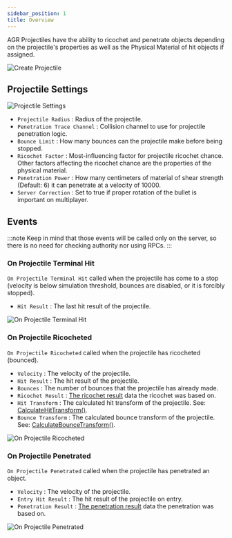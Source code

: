 ```yaml
---
sidebar_position: 1
title: Overview
---
```



AGR Projectiles have the ability to ricochet and penetrate objects depending on
the projectile's properties as well as the Physical Material of hit objects if
assigned.

![Create Projectile](_static/img/overview/create-projectile.png)

## Projectile Settings

![Projectile Settings](_static/img/overview/projectile-settings.png)

* `Projectile Radius` : Radius of the projectile.
* `Penetration Trace Channel` : Collision channel to use for projectile
penetration logic.
* `Bounce Limit` : How many bounces can the projectile make before being stopped.
* `Ricochet Factor` : Most-influencing factor for projectile ricochet chance.
Other factors affecting the ricochet chance are the properties of the physical
material.
* `Penetration Power` : How many centimeters of material of shear strength
(Default: 6) it can penetrate at a velocity of 10000.
* `Server Correction` : Set to true if proper rotation of the bullet is
important on multiplayer.

## Events

:::note
Keep in mind that those events will be called only on the server, so there is
no need for checking authority nor using RPCs.
:::

### On Projectile Terminal Hit

`On Projectile Terminal Hit` called when the projectile has come to a stop
(velocity is below simulation threshold, bounces are disabled, or it is forcibly
stopped).

* `Hit Result` <Step text="1"/> : The last hit result of the projectile.

![On Projectile Terminal Hit](_static/img/overview/on-projectile-terminal-hit.png)

### On Projectile Ricocheted

`On Projectile Ricocheted` called when the projectile has ricocheted (bounced).

* `Velocity` <Step text="1"/> : The velocity of the projectile.
* `Hit Result` <Step text="2"/> : The hit result of the projectile.
* `Bounces` <Step text="3"/> : The number of bounces that the projectile has
already made.
* `Ricochet Result` <Step text="4"/> : [The ricochet result](/docs/projectile-module/types#ricochet-result)
data the ricochet was based on.
* `Hit Transform` <Step text="5"/> : The calculated hit transform of the
projectile. See: [CalculateHitTransform()](/docs/projectile-module/projectile/functions#calculate-hit-transform).
* `Bounce Transform` <Step text="6"/> : The calculated bounce transform of the
projectile. See: [CalculateBounceTransform()](/docs/projectile-module/projectile/functions#calculate-bounce-transform).

![On Projectile Ricocheted](_static/img/overview/on-projectile-ricocheted.png)

### On Projectile Penetrated

`On Projectile Penetrated` called when the projectile has penetrated an object.

* `Velocity` <Step text="1"/> : The velocity of the projectile.
* `Entry Hit Result` <Step text="2"/> : The hit result of the projectile on
entry.
* `Penetration Result` <Step text="3"/> : [The penetration result](/docs/projectile-module/types#penetration-result)
data the penetration was based on.

![On Projectile Penetrated](_static/img/overview/on-projectile-penetrated.png)